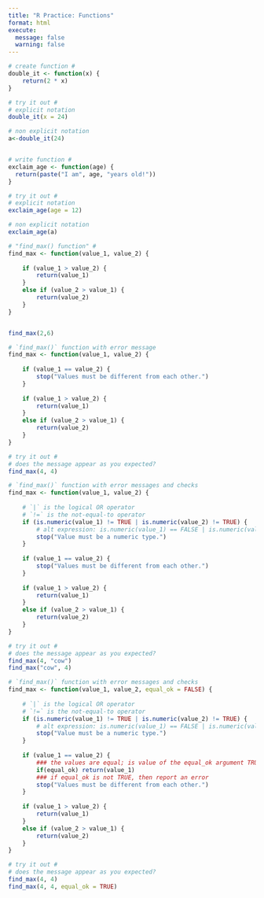 ```yaml
---
title: "R Practice: Functions"
format: html
execute:
  message: false
  warning: false
---
```


```r
# create function #
double_it <- function(x) {
    return(2 * x)
}

# try it out #
# explicit notation
double_it(x = 24)

# non explicit notation
a<-double_it(24)


# write function #
exclaim_age <- function(age) {
  return(paste("I am", age, "years old!"))
}

# try it out #
# explicit notation
exclaim_age(age = 12)

# non explicit notation
exclaim_age(a)
```


```r
# "find_max() function" #
find_max <- function(value_1, value_2) {
    
    if (value_1 > value_2) {
        return(value_1)
    }
    else if (value_2 > value_1) {
        return(value_2)
    }
}


find_max(2,6)
```



```r
# `find_max()` function with error message
find_max <- function(value_1, value_2) {
    
    if (value_1 == value_2) {
        stop("Values must be different from each other.")
    }
    
    if (value_1 > value_2) {
        return(value_1)
    }
    else if (value_2 > value_1) {
        return(value_2)
    }
}

# try it out #
# does the message appear as you expected?
find_max(4, 4)
```


```r
# `find_max()` function with error messages and checks
find_max <- function(value_1, value_2) {
    
    # `|` is the logical OR operator
    # `!=` is the not-equal-to operator
    if (is.numeric(value_1) != TRUE | is.numeric(value_2) != TRUE) {
        # alt expression: is.numeric(value_1) == FALSE | is.numeric(value_2) == FALSE
        stop("Value must be a numeric type.")
    }
    
    if (value_1 == value_2) {
        stop("Values must be different from each other.")
    }
    
    if (value_1 > value_2) {
        return(value_1)
    }
    else if (value_2 > value_1) {
        return(value_2)
    }
}

# try it out #
# does the message appear as you expected?
find_max(4, "cow")
find_max("cow", 4)
```


```r
# `find_max()` function with error messages and checks
find_max <- function(value_1, value_2, equal_ok = FALSE) {
    
    # `|` is the logical OR operator
    # `!=` is the not-equal-to operator
    if (is.numeric(value_1) != TRUE | is.numeric(value_2) != TRUE) {
        # alt expression: is.numeric(value_1) == FALSE | is.numeric(value_2) == FALSE
        stop("Value must be a numeric type.")
    }
    
    if (value_1 == value_2) {
        ### the values are equal; is value of the equal_ok argument TRUE?
        if(equal_ok) return(value_1)
        ### if equal_ok is not TRUE, then report an error
        stop("Values must be different from each other.")
    }
    
    if (value_1 > value_2) {
        return(value_1)
    }
    else if (value_2 > value_1) {
        return(value_2)
    }
}

# try it out #
# does the message appear as you expected?
find_max(4, 4)
find_max(4, 4, equal_ok = TRUE)
```













